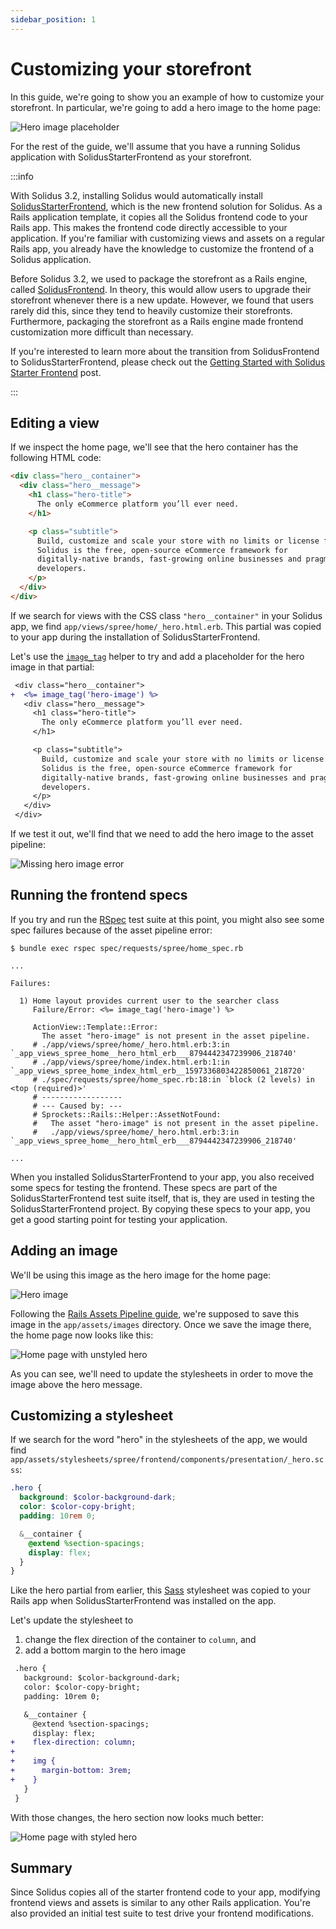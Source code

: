 ```yaml
---
sidebar_position: 1
---
```


# Customizing your storefront

In this guide, we're going to show you an example of how to customize your storefront. In
particular, we're going to add a hero image to the home page:

![Hero image placeholder](/img/customizing-your-storefront/hero-image-placeholder.png)

For the rest of the guide, we'll assume that you have a running Solidus application with
SolidusStarterFrontend as your storefront.

:::info

With Solidus 3.2, installing Solidus would automatically install [SolidusStarterFrontend][], which
is the new frontend solution for Solidus. As a Rails application template, it copies all the
Solidus frontend code to your Rails app. This makes the frontend code directly accessible to your
application. If you're familiar with customizing views and assets on a regular Rails app, you
already have the knowledge to customize the frontend of a Solidus application.

Before Solidus 3.2, we used to package the storefront as a Rails engine, called
[SolidusFrontend][]. In theory, this would allow users to upgrade their
storefront whenever there is a new update. However, we found that users rarely
did this, since they tend to heavily customize their storefronts.
Furthermore, packaging the storefront as a Rails engine made frontend
customization more difficult than necessary.

If you're interested to learn more about the transition from SolidusFrontend to
SolidusStarterFrontend, please check out the
[Getting Started with Solidus Starter Frontend][Getting Started with SSF] post.

:::

## Editing a view

If we inspect the home page, we'll see that the hero container has the following HTML code:

```html
<div class="hero__container">
  <div class="hero__message">
    <h1 class="hero-title">
      The only eCommerce platform you’ll ever need.
    </h1>

    <p class="subtitle">
      Build, customize and scale your store with no limits or license fees.
      Solidus is the free, open-source eCommerce framework for
      digitally-native brands, fast-growing online businesses and pragmatic
      developers.
    </p>
  </div>
</div>
```

If we search for views with the CSS class `"hero__container"` in your Solidus app, we find
`app/views/spree/home/_hero.html.erb`. This partial was copied to your app during the installation
of SolidusStarterFrontend.

Let's use the [`image_tag`][image_tag] helper to try and add a placeholder for the hero image in
that partial:

```diff
 <div class="hero__container">
+  <%= image_tag('hero-image') %>
   <div class="hero__message">
     <h1 class="hero-title">
       The only eCommerce platform you’ll ever need.
     </h1>

     <p class="subtitle">
       Build, customize and scale your store with no limits or license fees.
       Solidus is the free, open-source eCommerce framework for
       digitally-native brands, fast-growing online businesses and pragmatic
       developers.
     </p>
   </div>
 </div>
```

If we test it out, we'll find that we need to add the hero image to the asset pipeline:

![Missing hero image error](/img/customizing-your-storefront/missing-hero-image-error.png)

## Running the frontend specs

If you try and run the [RSpec][] test suite at this point, you might also see some spec failures
because of the asset pipeline error:

```
$ bundle exec rspec spec/requests/spree/home_spec.rb

...

Failures:

  1) Home layout provides current user to the searcher class
     Failure/Error: <%= image_tag('hero-image') %>

     ActionView::Template::Error:
       The asset "hero-image" is not present in the asset pipeline.
     # ./app/views/spree/home/_hero.html.erb:3:in `_app_views_spree_home__hero_html_erb___8794442347239906_218740'
     # ./app/views/spree/home/index.html.erb:1:in `_app_views_spree_home_index_html_erb__1597336803422850061_218720'
     # ./spec/requests/spree/home_spec.rb:18:in `block (2 levels) in <top (required)>'
     # ------------------
     # --- Caused by: ---
     # Sprockets::Rails::Helper::AssetNotFound:
     #   The asset "hero-image" is not present in the asset pipeline.
     #   ./app/views/spree/home/_hero.html.erb:3:in `_app_views_spree_home__hero_html_erb___8794442347239906_218740'

...

```

When you installed SolidusStarterFrontend to your app, you also received some specs for testing
the frontend. These specs are part of the SolidusStarterFrontend test suite itself, that is, they
are used in testing the SolidusStarterFrontend project. By copying these specs to your app, you get
a good starting point for testing your application.

## Adding an image

We'll be using this image as the hero image for the home page:

![Hero image](/img/customizing-your-storefront/hero-image.png)

Following the [Rails Assets Pipeline guide][], we're supposed to save this image in the
`app/assets/images` directory. Once we save the image there, the home page now looks like this:

![Home page with unstyled hero](/img/customizing-your-storefront/home-page-with-unstyled-hero.png)

As you can see, we'll need to update the stylesheets in order to move the image above the hero
message.

## Customizing a stylesheet

If we search for the word "hero" in the stylesheets of the app, we would find
`app/assets/stylesheets/spree/frontend/components/presentation/_hero.scss`:

```scss
.hero {
  background: $color-background-dark;
  color: $color-copy-bright;
  padding: 10rem 0;

  &__container {
    @extend %section-spacings;
    display: flex;
  }
}
```

Like the hero partial from earlier, this [Sass][] stylesheet was copied to your Rails app when
SolidusStarterFrontend was installed on the app.

Let's update the stylesheet to

1. change the flex direction of the container to `column`, and
2. add a bottom margin to the hero image

```diff
 .hero {
   background: $color-background-dark;
   color: $color-copy-bright;
   padding: 10rem 0;

   &__container {
     @extend %section-spacings;
     display: flex;
+    flex-direction: column;
+
+    img {
+      margin-bottom: 3rem;
+    }
   }
 }
```

With those changes, the hero section now looks much better:

![Home page with styled hero](/img/customizing-your-storefront/home-page-with-styled-hero.png)

## Summary

Since Solidus copies all of the starter frontend code to your app, modifying frontend views and
assets is similar to any other Rails application. You're also provided an initial test suite to
test drive your frontend modifications.

[Getting Started with SSF]: https://solidus.io/blog/2022/06/27/getting-started-with-solidus-starter-frontend
[image_tag]: https://api.rubyonrails.org/classes/ActionView/Helpers/AssetTagHelper.html#method-i-image_tag
[Rails Assets Pipeline guide]: https://guides.rubyonrails.org/asset_pipeline.html#coding-links-to-assets
[RSpec]: https://rspec.info
[Sass]: https://sass-lang.com
[SolidusFrontend]: https://github.com/solidusio/solidus_frontend
[SolidusStarterFrontend]: https://github.com/solidusio/solidus_starter_frontend
